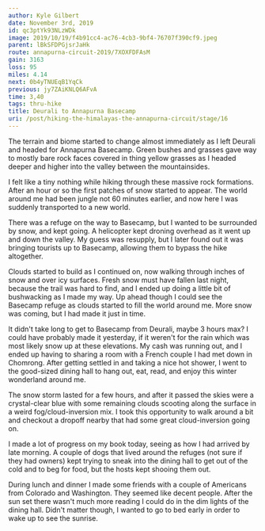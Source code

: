 ```yaml
---
author: Kyle Gilbert
date: November 3rd, 2019
id: qc3ptYk93NLzWDk
image: 2019/10/19/f4b91cc4-ac76-4cb3-9bf4-76707f390cf9.jpeg
parent: lBkSFDPGjsrJaHk
route: annapurna-circuit-2019/7XOXFDFAsM
gain: 3163
loss: 95
miles: 4.14
next: 0b4yTNUEqB1YqCk
previous: jy7ZAiKNLQ6AFvA
time: 3,40
tags: thru-hike
title: Deurali to Annapurna Basecamp
uri: /post/hiking-the-himalayas-the-annapurna-circuit/stage/16
---
```


<Stats />

<Route />

The terrain and biome started to change almost immediately as I left Deurali
and headed for Annapurna Basecamp. Green bushes and grasses gave way to mostly
bare rock faces covered in thing yellow grasses as I headed deeper and higher
into the valley between the mountainsides.

I felt like a tiny nothing while hiking through these massive rock formations.
After an hour or so the first patches of snow started to appear. The world
around me had been jungle not 60 minutes earlier, and now here I was suddenly
transported to a new world.

There was a refuge on the way to Basecamp, but I wanted to be surrounded by
snow, and kept going. A helicopter kept droning overhead as it went up and down
the valley. My guess was resupply, but I later found out it was bringing
tourists up to Basecamp, allowing them to bypass the hike altogether.

Clouds started to build as I continued on, now walking through inches of snow
and over icy surfaces. Fresh snow must have fallen last night, because the trail
was hard to find, and I ended up doing a little bit of bushwacking as I made my
way. Up ahead though I could see the Basecamp refuge as clouds started to fill
the world around me. More snow was coming, but I had made it just in time.

It didn't take long to get to Basecamp from Deurali, maybe 3 hours max? I could
have probably made it yesterday, if it weren't for the rain which was most
likely snow up at these elevations. My cash was running out, and I ended up
having to sharing a room with a French couple I had met down in Chomrong. After
getting settled in and taking a nice hot shower, I went to the good-sized
dining hall to hang out, eat, read, and enjoy this winter wonderland around me.

The snow storm lasted for a few hours, and after it passed the skies were a
crystal-clear blue with some remaining clouds scooting along the surface in a
weird fog/cloud-inversion mix. I took this opportunity to walk around a bit and
checkout a dropoff nearby that had some great cloud-inversion going on.

I made a lot of progress on my book today, seeing as how I had arrived by late
morning. A couple of dogs that lived around the refuges (not sure if they had
owners) kept trying to sneak into the dining hall to get out of the cold and
to beg for food, but the hosts kept shooing them out.

During lunch and dinner I made some friends with a couple of Americans from
Colorado and Washington. They seemed like decent people. After the sun set
there wasn't much more reading I could do in the dim lights of the dining hall.
Didn't matter though, I wanted to go to bed early in order to wake up to see
the sunrise.

